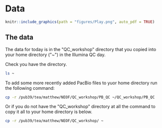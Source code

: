 # Data
```r
knitr::include_graphics(path = "figures/Play.png", auto_pdf = TRUE)
``` 

## The data

The data for today is in the \"QC_workshop\" directory that you copied into your home directory (\"~\") in the Illumina QC day.

Check you have the directory.

```bash
ls ~
```

To add some more recently added PacBio files to yuor home directory run the following command:

```bash
cp -r /pub39/tea/matthew/NEOF/QC_workshop/PB_QC ~/QC_workshop/PB_QC
```

Or if you do not have the \"QC_workshop\" directory at all the command to copy it all to your home directory is below.

```bash
cp -r /pub39/tea/matthew/NEOF/QC_workshop/ ~
```